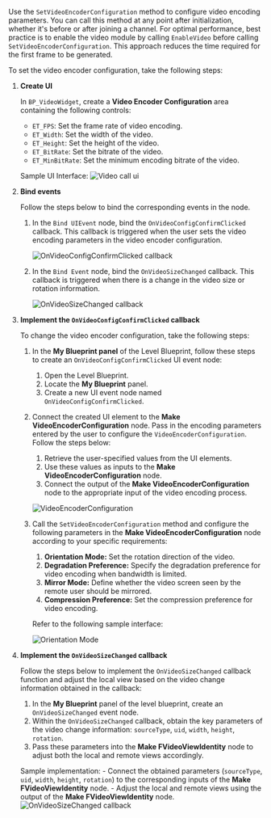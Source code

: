 <PlatformWrapper platform="blueprint">

Use the `SetVideoEncoderConfiguration` method to configure video encoding parameters. 
You can call this method at any point after initialization, whether it's before or after joining a channel. For optimal performance, best practice is to enable the video module by calling `EnableVideo` before calling `SetVideoEncoderConfiguration`. This approach reduces the time required for the first frame to be generated.


To set the video encoder configuration, take the following steps:

1. **Create UI** 

    In `BP_VideoWidget`, create a **Video Encoder Configuration** area containing the following controls:
    
    * `ET_FPS`: Set the frame rate of video encoding.
    * `ET_Width`: Set the width of the video.
    * `ET_Height`: Set the height of the video.
    * `ET_BitRate`: Set the bitrate of the video.
    * `ET_MinBitRate`: Set the minimum encoding bitrate of the video.

    Sample UI Interface:
    ![Video call ui](/images/video-sdk/blueprint-assets/bp-videoprofile-ui.png)

2. **Bind events**

    Follow the steps below to bind the corresponding events in the node.
    
    1. In the `Bind UIEvent` node, bind the `OnVideoConfigConfirmClicked` callback. This callback is triggered when the user sets the video encoding parameters in the video encoder configuration. 
     
        ![OnVideoConfigConfirmClicked callback](/images/video-sdk/blueprint-assets/bp-bind-onvideoconfigconfirmclicked.png)
    
    2. In the `Bind Event` node, bind the `OnVideoSizeChanged` callback. This callback is triggered when there is a change in the video size or rotation information. 

        ![OnVideoSizeChanged callback](/images/video-sdk/blueprint-assets/bp-bind-onvideosizechanged.png)

3. **Implement the `OnVideoConfigConfirmClicked` callback**

    To change the video encoder configuration, take the following steps:

    1. In the **My Blueprint panel** of the Level Blueprint, follow these steps to create an `OnVideoConfigConfirmClicked` UI event node: 
        1. Open the Level Blueprint.
        2. Locate the **My Blueprint** panel.
        3. Create a new UI event node named `OnVideoConfigConfirmClicked`.
    
    1. Connect the created UI element to the **Make VideoEncoderConfiguration** node. Pass in the encoding parameters entered by the user to configure the `VideoEncoderConfiguration`. Follow the steps below:
        1. Retrieve the user-specified values from the UI elements.
        2. Use these values as inputs to the **Make VideoEncoderConfiguration** node.
        3. Connect the output of the **Make VideoEncoderConfiguration** node to the appropriate input of the video encoding process.
        
        ![VideoEncoderConfiguration](/images/video-sdk/blueprint-assets/bp-videoconfig-value.png)
    
    1. Call the `SetVideoEncoderConfiguration` method and configure the following parameters in the **Make VideoEncoderConfiguration** node according to your specific requirements:
        1. **Orientation Mode:** Set the rotation direction of the video.
        2. **Degradation Preference:** Specify the degradation preference for video encoding when bandwidth is limited.
        3. **Mirror Mode:** Define whether the video screen seen by the remote user should be mirrored.
        4. **Compression Preference:** Set the compression preference for video encoding.
        
        Refer to the following sample interface:

        ![Orientation Mode](/images/video-sdk/blueprint-assets/bp-setvideoencoderconfiguration.png)

1. **Implement the `OnVideoSizeChanged` callback**

    Follow the steps below to implement the `OnVideoSizeChanged` callback function and adjust the local view based on the video change information obtained in the callback:
    
    1. In the **My Blueprint** panel of the level blueprint, create an `OnVideoSizeChanged` event node.
    2. Within the `OnVideoSizeChanged` callback, obtain the key parameters of the video change information: `sourceType`, `uid`, `width`, `height`, `rotation`.
    3. Pass these parameters into the **Make FVideoViewIdentity** node to adjust both the local and remote views accordingly.
    
    Sample implementation:
        - Connect the obtained parameters (`sourceType`, `uid`, `width`, `height`, `rotation`) to the corresponding inputs of the **Make FVideoViewIdentity** node.
        - Adjust the local and remote views using the output of the **Make FVideoViewIdentity** node.
    ![OnVideoSizeChanged callback](/images/video-sdk/blueprint-assets/bp-onvideosizechanged.png)

</PlatformWrapper>